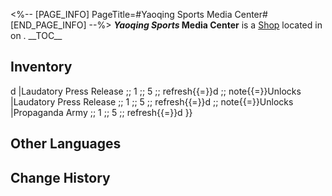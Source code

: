 <%-- [PAGE_INFO]
PageTitle=#Yaoqing Sports Media Center#
[END_PAGE_INFO] --%>
{{Stub}}
{{Location Infobox
|title    = {{Icon/White|Icon Shop Materials.png}} ''Yaoqing Sports'' Media Center
|image    = Shop ''Yaoqing Sports'' Media Center.png
|type     = Shop
|world    = <!--to be added-->
|region   = 
|area     = <!--to be added-->
|subarea  = 
}}
{{Description|Ms. Fulin, a journalist from ''Yaoqing Sports'', seems to use media resources for some "gray" activities. If you're willing to compromise some morals, her connections can also be of use to you.}}
'''''Yaoqing Sports'' Media Center''' is a [[Shop]] located in <!--area--> on <!--world-->.
<!--
It is operated by [[<shopkeeper>]].
-->
__TOC__

==Inventory==
{{Shop|shop=''Yaoqing Sports'' Media Center|currency=Praise of High Morals|refresh=1|note=1|total=1
|Enemy's Scandal ;; 2 ;; 3 ;; refresh{{=}}d
|Laudatory Press Release ;; 1 ;; 5 ;; refresh{{=}}d ;; note{{=}}Unlocks {{cx}}<!--SubMission, 404990101-->
|Laudatory Press Release ;; 1 ;; 5 ;; refresh{{=}}d ;; note{{=}}Unlocks {{cx}}<!--SubMission, 404990102-->
|Propaganda Army ;; 1 ;; 5 ;; refresh{{=}}d
}}
<!--
==Location==
{{Map Embed|<map name>|<marker id>}}
--><!--
==Achievements==
{{Achievements by Category Table|topic=''Yaoqing Sports'' Media Center}}
-->
==Other Languages==
{{Other Languages
|en   = ''Yaoqing Sports'' Media Center
|zhs  = 《曜青体育》融媒体中心
|zht  = 《曜青體育》媒體整合中心
|ja   = 『曜青スポーツ』メディアセンター
|ko   = ≪스포츠 요청≫ 미디어 센터
|es   = Centro de medios de «Deportes Yaoqing»
|fr   = Plateforme médiatique de ''Yaoqing Sports''
|ru   = Медиацентр «Спортивного Яоцина»
|th   = ศูนย์ข่าวสาร "Yaoqing สปอร์ต"
|vi   = Trung Tâm Truyền Thông "Thể Thao Yaoqing"
|de   = „Yaoqing Sport“ Medienzentrum
|id   = Pusat Media "Gelora Yaoqing"
|pt   = Centro de Mídia "Yaoqing Esportes"
}}

==Change History==
{{Change History|2.5}}
